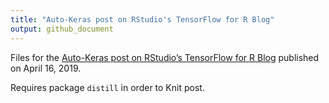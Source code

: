 ```yaml
---
title: "Auto-Keras post on RStudio's TensorFlow for R Blog"
output: github_document
---
```


Files for the [Auto-Keras post on RStudio's TensorFlow for R Blog](https://blogs.rstudio.com/tensorflow/posts/2019-04-16-autokeras/) published on April 16, 2019.

Requires package `distill` in order to Knit post.
